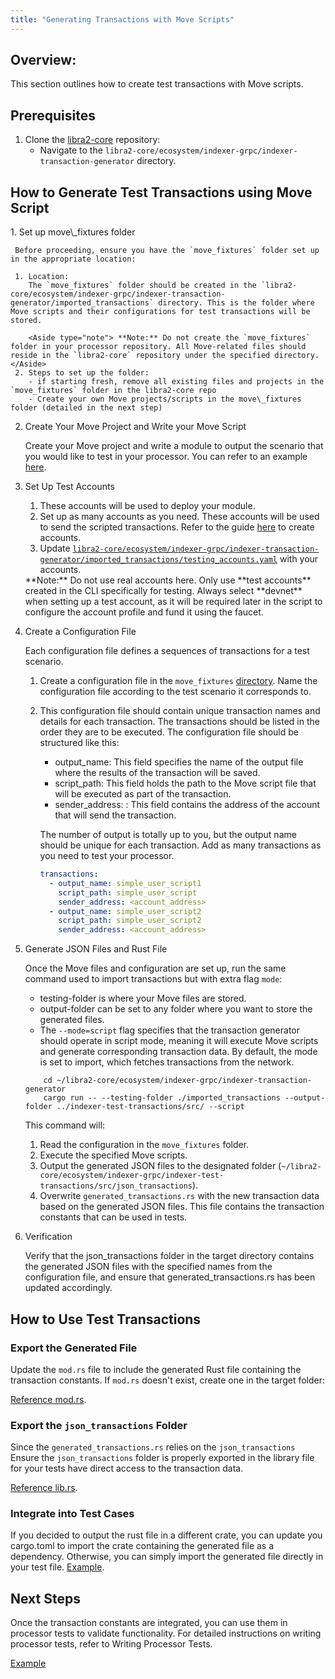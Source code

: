 ```yaml
---
title: "Generating Transactions with Move Scripts"
---
```



## Overview:

This section outlines how to create test transactions with Move scripts.

## Prerequisites

1. Clone the [libra2-core](https://github.com/libra2org/libra2-core) repository:
   - Navigate to the `libra2-core/ecosystem/indexer-grpc/indexer-transaction-generator` directory.

## How to Generate Test Transactions using Move Script

<Steps>
  1. Set up move\_fixtures folder

     Before proceeding, ensure you have the `move_fixtures` folder set up in the appropriate location:

     1. Location:
        The `move_fixtures` folder should be created in the `libra2-core/ecosystem/indexer-grpc/indexer-transaction-generator/imported_transactions` directory. This is the folder where Move scripts and their configurations for test transactions will be stored.

        <Aside type="note"> **Note:** Do not create the `move_fixtures` folder in your processor repository. All Move-related files should reside in the `libra2-core` repository under the specified directory. </Aside>
     2. Steps to set up the folder:
        - if starting fresh, remove all existing files and projects in the `move_fixtures` folder in the libra2-core repo
        - Create your own Move projects/scripts in the move\_fixtures folder (detailed in the next step)

  2. Create Your Move Project and Write your Move Script

     Create your Move project and write a module to output the scenario that you would like to test in your processor. You can refer to an example [here](https://github.com/libra2org/libra2-core/tree/main/ecosystem/indexer-grpc/indexer-transaction-generator/imported_transactions/move_fixtures).

  3. Set Up Test Accounts

     1. These accounts will be used to deploy your module.
     2. Set up as many accounts as you need. These accounts will be used to send the scripted transactions. Refer to the guide [here](/build/cli/setup-cli) to create accounts.
     3. Update [`libra2-core/ecosystem/indexer-grpc/indexer-transaction-generator/imported_transactions/testing_accounts.yaml`](https://github.com/libra2org/libra2-core/blob/main/ecosystem/indexer-grpc/indexer-transaction-generator/imported_transactions/testing_accounts.yaml) with your accounts.

     <Aside type="note"> **Note:** Do not use real accounts here. Only use **test accounts** created in the CLI specifically for testing. Always select **devnet** when setting up a test account, as it will be required later in the script to configure the account profile and fund it using the faucet. </Aside>

  4. Create a Configuration File

     Each configuration file defines a sequences of transactions for a test scenario.

     1. Create a configuration file in the `move_fixtures` [directory](https://github.com/libra2org/libra2-core/blob/main/ecosystem/indexer-grpc/indexer-transaction-generator/imported_transactions/move_fixtures). Name the configuration file according to the test scenario it corresponds to.
     2. This configuration file should contain unique transaction names and details for each transaction. The transactions should be listed in the order they are to be executed.
        The configuration file should be structured like this:

        - output\_name: This field specifies the name of the output file where the results of the transaction will be saved.
        - script\_path: This field holds the path to the Move script file that will be executed as part of the transaction.
        - sender\_address: : This field contains the address of the account that will send the transaction.

        The number of output is totally up to you, but the output name should be unique for each transaction. Add as many transactions as you need to test your processor.

        ```yaml
        transactions:
          - output_name: simple_user_script1
            script_path: simple_user_script
            sender_address: <account_address>
          - output_name: simple_user_script2
            script_path: simple_user_script2
            sender_address: <account_address>
        ```

  5. Generate JSON Files and Rust File

     Once the Move files and configuration are set up, run the same command used to import transactions but with extra flag `mode`:

     - testing-folder is where your Move files are stored.
     - output-folder can be set to any folder where you want to store the generated files.
     - The `--mode=script` flag specifies that the transaction generator should operate in script mode, meaning it will execute Move scripts and generate corresponding transaction data. By default, the mode is set to import, which fetches transactions from the network.

     ```shellscript
         cd ~/libra2-core/ecosystem/indexer-grpc/indexer-transaction-generator
         cargo run -- --testing-folder ./imported_transactions --output-folder ../indexer-test-transactions/src/ --script
     ```

     This command will:

     1. Read the configuration in the `move_fixtures` folder.
     2. Execute the specified Move scripts.
     3. Output the generated JSON files to the designated folder (`~/libra2-core/ecosystem/indexer-grpc/indexer-test-transactions/src/json_transactions`).
     4. Overwrite `generated_transactions.rs` with the new transaction data based on the generated JSON files. This file contains the transaction constants that can be used in tests.

  6. Verification

     Verify that the json\_transactions folder in the target directory contains the generated JSON files with the specified names from the configuration file, and ensure that generated\_transactions.rs has been updated accordingly.
</Steps>

## How to Use Test Transactions

### Export the Generated File

Update the `mod.rs` file to include the generated Rust file containing the transaction constants. If `mod.rs` doesn't exist, create one in the target folder:

[Reference mod.rs](https://github.com/libra2org/aptos-indexer-processor-example/blob/main/test-transactions-example/src/json_transactions/mod.rs).

### Export the `json_transactions` Folder

Since the `generated_transactions.rs` relies on the `json_transactions` Ensure the `json_transactions` folder is properly exported in the library file for your tests have direct access to the transaction data.

[Reference lib.rs](https://github.com/libra2org/aptos-indexer-processor-example/blob/main/test-transactions-example/src/lib.rs).

### Integrate into Test Cases

If you decided to output the rust file in a different crate, you can update you cargo.toml to import the crate containing the generated file as a dependency. Otherwise, you can simply import the generated file directly in your test file.
[Example](https://github.com/libra2org/aptos-indexer-processors-v2/blob/main/integration-tests/Cargo.toml#L19).

## Next Steps

Once the transaction constants are integrated, you can use them in processor tests to validate functionality. For detailed instructions on writing processor tests, refer to Writing Processor Tests.

[Example](https://github.com/libra2org/aptos-indexer-processors-v2/blob/main/integration-tests/src/sdk_tests/events_processor_tests.rs)
